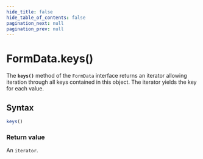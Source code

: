 ```yaml
---
hide_title: false
hide_table_of_contents: false
pagination_next: null
pagination_prev: null
---
```

# FormData.keys()

The **`keys()`** method of the `FormData` interface returns an iterator allowing iteration through all keys contained in this object. The iterator yields the key for each value.

## Syntax

```js
keys()
```

### Return value

An `iterator`.
